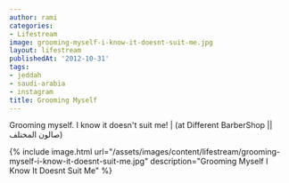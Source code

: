 ```yaml
---
author: rami
categories:
- Lifestream
image: grooming-myself-i-know-it-doesnt-suit-me.jpg
layout: lifestream
publishedAt: '2012-10-31'
tags:
- jeddah
- saudi-arabia
- instagram
title: Grooming Myself
---
```


Grooming myself. I know it doesn't suit me! | (at Different BarberShop || صالون المختلف)

{% include image.html url="/assets/images/content/lifestream/grooming-myself-i-know-it-doesnt-suit-me.jpg" description="Grooming Myself I Know It Doesnt Suit Me" %}